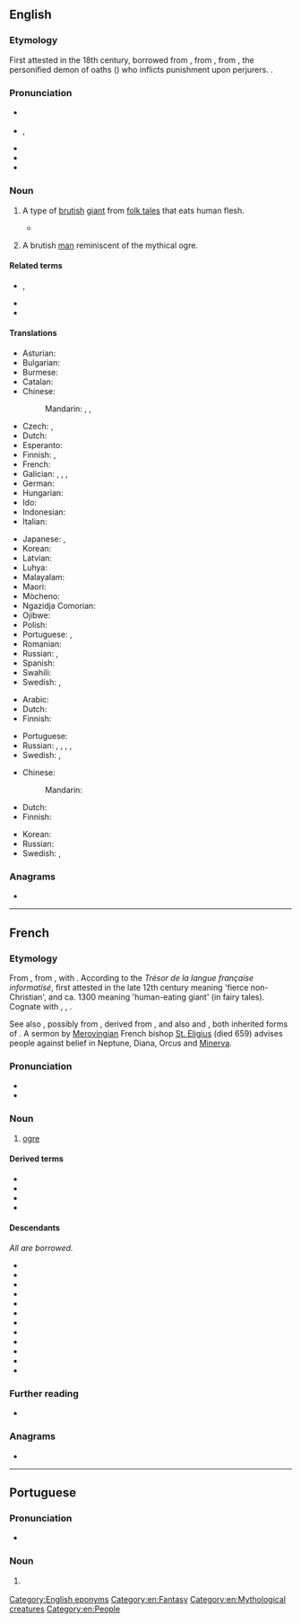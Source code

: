 {{also|Ogre}}
==English==
{{was wotd|2009|April|11}}
{{wikipedia}}

===Etymology===
First attested in the 18th century, borrowed from {{bor|en|fr|ogre}}, from {{der|en|la|Orcus||god of the underworld}}, from {{der|en|grc|Ὄρκος}}, the personified demon of oaths ({{m|grc|ὅρκος||oath}}) who inflicts punishment upon perjurers. {{doublet|en|orc}}.

===Pronunciation===
* {{a|UK}} {{IPA|en|/ˈəʊ.ɡə/}}
* {{a|US}} {{enPR|ōʹgûr}}, {{IPA|en|/ˈoʊ.ɡɚ/}}
* {{audio|en|en-us-ogre.ogg|Audio (US)}}
* {{audio|en|en-au-ogre.ogg|Audio (AU)}}
* {{rhymes|en|əʊɡə(r)}}

===Noun===
{{en-noun}}

# {{lb|en|mythology}} A type of [[brutish]] [[giant]] from [[folk tale]]s that eats human flesh.
#* {{quote-book|1=en|year=1828|volume=II|author=Thomas Keightley|authorlink=Thomas Keightley|title=Fairy Mythology|page=237|passage=And in the seventh tale of the third day of the same collection, when Corvetto had hidden himself under the '''Ogre's''' bed to steal his quilt, "he began to pull quite gently, when the '''Ogre''' awoke, and bid his wife not to pull the clothes that way, or she'd strip him, and he would get his death of cold." "Why, it's you that are stripping me," replied the Ogress, "and you have not left a stitch on me." "Where the devil is the quilt?" says the '''Ogre'''[.]}}
# {{lb|en|figuratively}} A brutish [[man]] reminiscent of the mythical ogre.

====Related terms====
* {{l|en|ogreish}}, {{l|en|ogrish}}
* {{l|en|ogress}}
* {{l|en|ogry}}

====Translations====
{{trans-top|brutish giant}}
* Asturian: {{t|ast|ogru|m}}
* Bulgarian: {{t|bg|великан човекоядец}}
* Burmese: {{t+|my|ဘီလူး}}
* Catalan: {{t+|ca|ogre|m}}
* Chinese:
*: Mandarin: {{t|cmn|食人魔|tr=shírénmó|sc=Hani}}, {{t+|cmn|怪物|tr=guàiwù|sc=Hani}}, {{t+|cmn|鬼|tr=guǐ|sc=Hani}}
* Czech: {{t|cs|obr lidožrout|m}}, {{t|cs|zlobr|m}}
* Dutch: {{t+|nl|oger}}
* Esperanto: {{t+|eo|ogro}}
* Finnish: {{t+|fi|jättiläinen}}, {{t+|fi|jätti}}
* French: {{t+|fr|ogre|m}}
* Galician: {{t|gl|orco|m}}, {{t|gl|urco|m}}, {{t+|gl|papón|m}}, {{t+|gl|coco|m}}
* German: {{t+|de|Oger|m}}
* Hungarian: {{t+|hu|ogre}}
* Ido: {{t+|io|ogro}}
* Indonesian: {{t+|id|buto}}
* Italian: {{t+|it|orco|m}}
{{trans-mid}}
* Japanese: {{t+|ja|鬼|tr=[[おに]], oni|sc=Jpan}}, {{t+|ja|オーガ|tr=ōga|sc=Jpan}}
* Korean: {{t|ko|오거}}
* Latvian: {{t|lv|cilvēkēdājs}}
* Luhya: {{t|luy|okundu}}
* Malayalam: {{t|ml|ഓഗർ}}
* Maori: {{t|mi|kākarepō}}
* Mòcheno: {{t|mhn|ork|m}}
* Ngazidja Comorian: {{t|zdj|dzimku|c5|c6}}
* Ojibwe: {{t|oj|wiindigoo|sc=Cans}}
* Polish: {{t+|pl|ogr|m}}
* Portuguese: {{t+|pt|ogro|m}}, {{t+|pt|ogre|m}}
* Romanian: {{t+|ro|căpcăun|m}}
* Russian: {{t|ru|велика́н-людое́д|m}}, {{t+|ru|людое́д|m}}
* Spanish: {{t+|es|ogro|m}}
* Swahili: {{t|sw|pandikizi la mtu}}
* Swedish: {{t+|sv|rese}}, {{t+|sv|jätte|c}}
{{trans-bottom}}

{{trans-top|brutish man}}
* Arabic: {{t|ar|غَشِيْم}}
* Dutch: {{t+|nl|boeman}}
* Finnish: {{t+|fi|raakalainen}}
{{trans-mid}}
* Portuguese: {{t|pt|brutamontes|c|c-p}}
* Russian: {{t+|ru|зверь|m}}, {{t+|ru|чудо́вище|m}}, {{t+|ru|и́зверг|m}}, {{t|ru|скоти|m|alt=скот}}, {{t+|ru|скоти́на|f}}
* Swedish: {{t+|sv|best}}, {{t+|sv|troll}}
{{trans-bottom}}

{{trans-top|large beast}}
* Chinese:
*: Mandarin: {{t+|cmn|怪物|tr=guàiwù|sc=Hani}}
* Dutch: {{t+|nl|ondier|n}}
* Finnish: {{t+|fi|hirviö}}
{{trans-mid}}
* Korean: {{t|ko|오거}}
* Russian: {{t+|ru|чудо́вище|n}}
* Swedish: {{t+|sv|best}}, {{t+|sv|odjur|n}}
{{trans-bottom}}

===Anagrams===
* {{anagrams|en|a=egor|Geor.|Gero|Gore|Rego|ergo|ergo-|gero-|goer|gore|orge|rego|roge}}

[[Category:English eponyms]]
[[Category:en:Fantasy]]
[[Category:en:Mythological creatures]]
[[Category:en:People]]

----

==French==

===Etymology===
{{root|en|ine-pro|*h₂erk-}}
From {{inh|fr|fro|ogre}}, from {{inh|fr|la|Orcus||the underworld; the god Pluto}}, with {{glossary|metathesis}}. According to the ''Trésor de la langue française informatisé'', first attested in the late 12th century meaning 'fierce non-Christian', and ca. 1300 meaning 'human-eating giant' (in fairy tales). Cognate with {{cog|osp|huerco||the Devil}}, {{cog|es|huerco||depressed man in the dark}}, {{cog|it|orco||ogre, orc}}.

See also {{noncog|fr|lutin||imp, pixie}}, possibly from {{noncog|fro|netun||marine monster}}, derived from {{m+|la|Neptūnus}}, and also {{noncog|fro|gene||mischievous fairy}} and {{noncog|ro|zână||fairy}}, both inherited forms of {{m+|la|Diāna}}. A sermon by [[Merovingian]] French bishop [[w:Saint Eligius|St. Eligius]] (died 659) advises people against belief in Neptune, Diana, Orcus and [[Minerva]].

===Pronunciation===
* {{fr-IPA}}
* {{audio|fr|LL-Q150 (fra)-GrandCelinien-ogre.wav|Audio}}

===Noun===
{{fr-noun|m|f=ogresse}}

# {{lb|fr|mythology}} [[#English|ogre]]

====Derived terms====
* {{l|fr|l'ogre de Corse|gloss={{w|Napoleon Bonaparte}}}}
* {{l|fr|manger comme un ogre}}
* {{l|fr|ogrerie}}
* {{l|fr|ogresque}}

====Descendants====
''All are borrowed.''
{{top3}}
* {{desc|ast|ogru}}
* {{desc|ca|ogre}}
* {{desc|nl|oger}}
* {{desc|en|ogre}}
* {{desc|de|Oger}}
* {{desc|hu|ogre}}
* {{desc|ja|オーガ|tr=ōga}}
* {{desc|ko|오거}}
* {{desc|ml|ഓഗർ}}
* {{desc|pl|ogr}}
* {{desc|pt|ogro}}
* {{desc|es|ogro}}
{{bottom}}

===Further reading===
* {{R:TLFi}}

===Anagrams===
* {{l|fr|orge}}

----

==Portuguese==

===Pronunciation===
* {{a|PT}} {{IPA|pt|/ˈɔɣɾɨ/}}

===Noun===
{{pt-noun|m|s|f=ogra}}

# {{lb|pt|Portugal}} {{alternative form of|pt|ogro}}